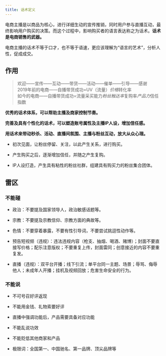 ```yaml
---
title: 话术定义
---
```


电商主播是以商品为核心，进行详细生动的宣传推销，同时用户参与直播互动，最终影响用户购买的决策。而这个过程中，影响购买者的语言表达称之为话术。**话术是电商销售的武器。**

电商主播的话术不等于口才，也不等于语速，更应该理解为“语言的艺术”，分析人性，促成成交。

## 作用

> 欢迎——宣传——互动——带货——活动——催单——引导——感谢  
> 2019年前的电商——自播带货成功=UV（流量）*价格*转化率  
> 如今的电商——自播带货成功=流量采买能力*粉丝触达率*复购率*产品力*信任指数

**优秀的话术体系，可以帮助主播及商家控制节奏。**

**完善及具有个性化的话术，可以塑造账号属性及主播IP人设，增加信任感。**

**用话术来带动秒杀、活动、直播间氛围、主播与粉丝互动，放大从众心理。**

- 初次见面，让粉丝停留、关注，以此产生关系，进行购买。

- 产生购买之后，逐渐增加信任，并随之产生复购。

- IP人设打造，产生具有粘性的粉丝社群，组建具有购买力的粉丝集合团体。

## 雷区

### 不能碰

- 政治：不要提及国家领导人，政治敏感话题等。

- 宗教：不要提及宗教信仰、宗教方面的典故等。

- 色情：不要穿着暴露，不要有性引导词，不要尝试挑逗性动作等。

- 预告短视频（违规）：违法违规内容（枪支、抽烟、喝酒、赌博）；封面不要直接写价格；配乐注意版权；不要重复上传，封面雷同；创意接近的内容不要重复发。

- 直播（违规）：双平台开播；线下引流；单平台同一主题、场景；辱骂、侮辱他人；未成年人开播；挂机及视频回放；危害生命安全的行为。

### 不能说

- 不可号召好评返现

- 不能用金钱、礼物索要好评

- 直播中强调功能后，产品需要具备对应功能

- 不能乱说功效

- 不能贬低其他商家和产品

- 极限词：全国第一、中国驰名、第一品牌、顶尖品牌等
